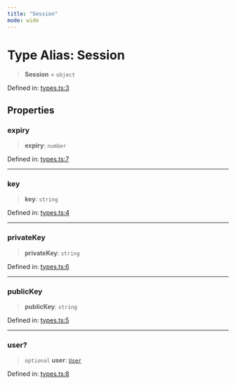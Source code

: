 ```yaml
---
title: "Session"
mode: wide
---
```

  
# Type Alias: Session

> **Session** = `object`

Defined in: [types.ts:3](https://github.com/tkhq/sdk/blob/ee72856c3f450731d7501ab05001215768b71500/packages/sdk-react-native/src/types.ts#L3)

## Properties

### expiry

> **expiry**: `number`

Defined in: [types.ts:7](https://github.com/tkhq/sdk/blob/ee72856c3f450731d7501ab05001215768b71500/packages/sdk-react-native/src/types.ts#L7)

***

### key

> **key**: `string`

Defined in: [types.ts:4](https://github.com/tkhq/sdk/blob/ee72856c3f450731d7501ab05001215768b71500/packages/sdk-react-native/src/types.ts#L4)

***

### privateKey

> **privateKey**: `string`

Defined in: [types.ts:6](https://github.com/tkhq/sdk/blob/ee72856c3f450731d7501ab05001215768b71500/packages/sdk-react-native/src/types.ts#L6)

***

### publicKey

> **publicKey**: `string`

Defined in: [types.ts:5](https://github.com/tkhq/sdk/blob/ee72856c3f450731d7501ab05001215768b71500/packages/sdk-react-native/src/types.ts#L5)

***

### user?

> `optional` **user**: [`User`](../User/readme)

Defined in: [types.ts:8](https://github.com/tkhq/sdk/blob/ee72856c3f450731d7501ab05001215768b71500/packages/sdk-react-native/src/types.ts#L8)
